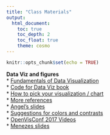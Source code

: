 ```yaml
---
title: "Class Materials"
output: 
  html_document:
    toc: true
    toc_depth: 2
    toc_float: true
    theme: cosmo
---
```


```r
knitr::opts_chunk$set(echo = TRUE)
```

**Data Viz and figures**  
* [Fundamentals of Data Visualization](https://serialmentor.com/dataviz/index.html)  
* [Code for Data Viz book](https://github.com/clauswilke/dataviz)  
* [How to pick your visualization / chart](https://www.data-to-viz.com/)  
* [More references](https://datavizf18.classes.andrewheiss.com/reference/)  
* [Angel's slides](DataDesign.pdf)  
* [Suggestions for colors and contrasts](https://missgeeky.com/2017/08/09/the-art-of-slide-design-principle-2/)  
* [OpenVisConf 2017 Videos](http://www.openvisconf.com/2017/#videos)  
* [Menezes slides]("Menezes_Understanding_Audience.pdf")
